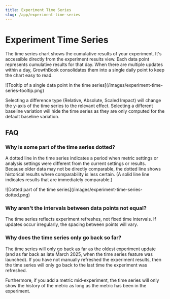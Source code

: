 ```yaml
---
title: Experiment Time Series
slug: /app/experiment-time-series
---
```



# Experiment Time Series

The time series chart shows the cumulative results of your experiment. It's accessible directly from the experiment results view. Each data point represents cumulative results for that day. When there are multiple updates within a day, GrowthBook consolidates them into a single daily point to keep the chart easy to read.

<MaxWidthImage border maxWidth={800}>
![Tooltip of a single data point in the time series](/images/experiment-time-series-tooltip.png)
</MaxWidthImage>

Selecting a difference type (Relative, Absolute, Scaled Impact) will change the y-axis of the time series to the relevant effect. Selecting a different baseline variation will hide the time series as they are only computed for the default baseline variation.

## FAQ

### Why is some part of the time series dotted?

A dotted line in the time series indicates a period when metric settings or analysis settings were different from the current settings or results. Because older data may not be directly comparable, the dotted line shows historical results where comparability is less certain. (A solid line line indicates results that are immediately comparable.)

<MaxWidthImage border maxWidth={600}>
![Dotted part of the time series](/images/experiment-time-series-dotted.png)
</MaxWidthImage>

### Why aren't the intervals between data points not equal?

The time series reflects experiment refreshes, not fixed time intervals. If updates occur irregularly, the spacing between points will vary.

### Why does the time series only go back so far?

The time series will only go back as far as the oldest experiment update (and as far back as late March 2025, when the time series feature was launched). If you have not manually refreshed the experiment results, then the time series will only go back to the last time the experiment was refreshed.

Furthermore, if you add a metric mid-experiment, the time series will only show the history of the metric as long as the metric has been in the experiment.
